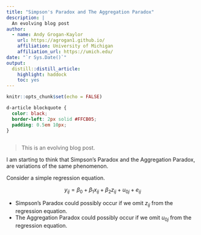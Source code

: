 ```yaml
---
title: "Simpson's Paradox and The Aggregation Paradox"
description: |
  An evolving blog post
author:
  - name: Andy Grogan-Kaylor 
    url: https://agrogan1.github.io/
    affiliation: University of Michigan
    affiliation_url: https://umich.edu/
date: "`r Sys.Date()`"
output:
  distill::distill_article:
    highlight: haddock
    toc: yes
---
```


```r

knitr::opts_chunk$set(echo = FALSE)

```

```css

d-article blockquote {
  color: black;
  border-left: 2px solid #FFCB05; 
  padding: 0.5em 10px;
}
  
```

> This is an evolving blog post.

I am starting to think that Simpson's Paradox and the Aggregation Paradox, are variations of the same phenomenon.

Consider a simple regression equation.

$$y_{ij} = \beta_0 + \beta_1 x_{ij} + \beta_2 z_{ij} + u_{0j} + e_{ij}$$

* Simpson's Paradox could possibly occur if we omit $z_{ij}$ from the regression equation.
* The Aggregation Paradox could possibly occur if we omit $u_{0j}$ from the regression equation.





